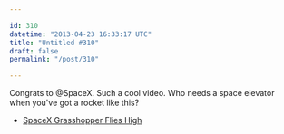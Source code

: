 ```yaml
---

id: 310
datetime: "2013-04-23 16:33:17 UTC"
title: "Untitled #310"
draft: false
permalink: "/post/310"

---
```


Congrats to @SpaceX. Such a cool video. Who needs a space elevator when you've got a rocket like this? 

 
 * [SpaceX Grasshopper Flies High](http://www.universetoday.com/101627/spacex-grasshopper-flies-high/)



